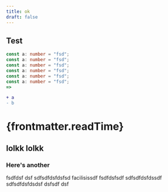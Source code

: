 ```yaml
---
title: ok
draft: false
---
```


## Test

```ts {1,3}
const a: number = "fsd";
const a: number = "fsd";
const a: number = "fsd";
const a: number = "fsd";
const a: number = "fsd";
const a: number = "fsd";
=>
```

```diff
+ a
- b
```

<h1>{frontmatter.readTime}</h1>

<MailingList />

## lolkk lolkk

### Here's another

fsdfdsf
dsf
sdfsdfdsfdsfsd
facilisissdf
fsdfdsfsdf
sdfsdfdsfdssdf
sdfsdfdsfdsdsf
dsfsdf
dsf
